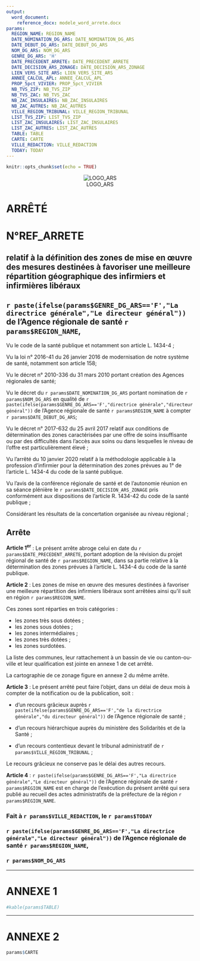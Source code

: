 ```yaml
---
output: 
  word_document:
    reference_docx: modele_word_arrete.docx
params: 
  REGION_NAME: REGION_NAME
  DATE_NOMINATION_DG_ARS: DATE_NOMINATION_DG_ARS
  DATE_DEBUT_DG_ARS: DATE_DEBUT_DG_ARS
  NOM_DG_ARS: NOM_DG_ARS
  GENRE_DG_ARS: 'H'
  DATE_PRECEDENT_ARRETE: DATE_PRECEDENT_ARRETE
  DATE_DECISION_ARS_ZONAGE: DATE_DECISION_ARS_ZONAGE
  LIEN_VERS_SITE_ARS: LIEN_VERS_SITE_ARS
  ANNEE_CALCUL_APL: ANNEE_CALCUL_APL
  PROP_5pct_VIVIER: PROP_5pct_VIVIER
  NB_TVS_ZIP: NB_TVS_ZIP
  NB_TVS_ZAC: NB_TVS_ZAC
  NB_ZAC_INSULAIRES: NB_ZAC_INSULAIRES
  NB_ZAC_AUTRES: NB_ZAC_AUTRES
  VILLE_REGION_TRIBUNAL: VILLE_REGION_TRIBUNAL
  LIST_TVS_ZIP: LIST_TVS_ZIP
  LIST_ZAC_INSULAIRES: LIST_ZAC_INSULAIRES
  LIST_ZAC_AUTRES: LIST_ZAC_AUTRES
  TABLE: TABLE
  CARTE: CARTE
  VILLE_REDACTION: VILLE_REDACTION
  TODAY: TODAY
---
```


```r
knitr::opts_chunk$set(echo = TRUE)
```

<center>![LOGO_ARS](ARS.png)</center>

# ARRÊTÉ 
# N°REF_ARRETE

<!-- https://shiny.rstudio.com/articles/generating-reports.html -->

## relatif à la définition des zones de mise en œuvre des mesures destinées à favoriser une meilleure répartition géographique des infirmiers et infirmières libéraux 

## `r paste(ifelse(params$GENRE_DG_ARS=='F',"La directrice générale","Le directeur général"))` de l'Agence régionale de santé `r params$REGION_NAME`,

Vu le code de la santé publique et notamment son article L. 1434-4 ;

Vu la loi n° 2016-41 du 26 janvier 2016 de modernisation de notre système de santé, notamment son article 158;

Vu le décret n° 2010-336 du 31 mars 2010 portant création des Agences régionales de santé;

Vu le décret du `r params$DATE_NOMINATION_DG_ARS` portant nomination de `r params$NOM_DG_ARS` en qualité de `r paste(ifelse(params$GENRE_DG_ARS=='F',"directrice générale","directeur général"))` de l'Agence régionale de santé `r params$REGION_NAME` à compter `r params$DATE_DEBUT_DG_ARS`; 

Vu le décret n° 2017-632 du 25 avril 2017 relatif aux conditions de détermination des zones caractérisées par une offre de soins insuffisante ou par des difficultés dans l'accès aux soins ou dans lesquelles le niveau de l'offre est particulièrement élevé ;

Vu l'arrêté du 10 janvier 2020 relatif à la méthodologie applicable à la profession d'infirmier pour la détermination des zones prévues au 1° de l’article L. 1434-4 du code de la santé publique.

Vu l'avis de la conférence régionale de santé et de l’autonomie réunion en sa séance plénière le `r params$DATE_DECISION_ARS_ZONAGE` pris conformément aux dispositions de l'article R. 1434-42 du code de la santé publique ;

Considérant les résultats de la concertation organisée au niveau régional ;


## Arrête

**Article 1^er^** : Le présent arrête abroge celui en date du `r params$DATE_PRECEDENT_ARRETE`, portant adoption de la révision du projet régional de santé de `r params$REGION_NAME`, dans sa partie relative à la détermination des zones prévues à l'article L. 1434-4 du code de la santé publique.


**Article 2** : Les zones de mise en œuvre des mesures destinées à favoriser une meilleure répartition des infirmiers libéraux sont arrêtées ainsi qu'il suit en région `r params$REGION_NAME`.

Ces zones sont réparties en trois catégories :

- les zones très sous dotées ;
- les zones sous dotées ;
- les zones intermédiaires ;
- les zones très dotées ;
- les zones surdotées. 

La liste des communes, leur rattachement à un bassin de vie ou canton-ou-ville et leur qualification est jointe en annexe 1 de cet arrêté.

La cartographie de ce zonage figure en annexe 2 du même arrête.

**Article 3** : Le présent arrêté peut faire l'objet, dans un délai de deux mois à compter de la notification ou de la publication, soit :

- d'un recours grâcieux auprès `r paste(ifelse(params$GENRE_DG_ARS=='F',"de la directrice générale","du directeur général"))` de l'Agence régionale de santé ;

- d'un recours hiérarchique auprès du ministère des Solidarités et de la Santé ;

- d'un recours contentieux devant le tribunal administratif de `r params$VILLE_REGION_TRIBUNAL` ;

Le recours grâcieux ne conserve pas le délai des autres recours.

**Article 4** : `r paste(ifelse(params$GENRE_DG_ARS=='F',"La directrice générale","Le directeur général"))` de l'Agence régionale de santé `r params$REGION_NAME` est en charge de l’exécution du présent arrêté qui sera publié au recueil des actes administratifs de la préfecture de la région `r params$REGION_NAME`.

  
  

### Fait à `r params$VILLE_REDACTION`, le `r params$TODAY`


### `r paste(ifelse(params$GENRE_DG_ARS=='F',"La directrice générale","Le directeur général"))` de l'Agence régionale de santé `r params$REGION_NAME`,


### `r params$NOM_DG_ARS`



******

# ANNEXE 1

```r
#kable(params$TABLE)
```


******

# ANNEXE 2

```r
params$CARTE
```

